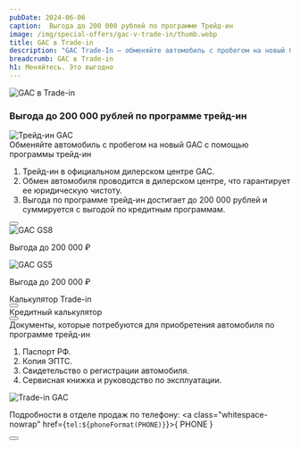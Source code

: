 ```yaml
---
pubDate: 2024-06-06
caption:  Выгода до 200 000 рублей по программе Трейд-ин
image: /img/special-offers/gac-v-trade-in/thumb.webp
title: GAC в Trade-in
description: "GAC Trade-In – обменяйте автомобиль с пробегом на новый GAC с помощью программы трейд-ин. Выгода по программе трейд-ин достигает до 200 000 рублей и суммируется с выгодой по кредитным программам"
breadcrumb: GAC в Trade-in
h1: Меняйтесь. Это выгодно
---
```



<picture>
	<source media="(min-width: 768px)" srcset="/img/special-offers/gac-v-trade-in/banner.webp" />
	<source media="(min-width: 320px)" srcset="/img/special-offers/gac-v-trade-in/thumb.webp" />
	<img src="/img/special-offers/gac-v-trade-in/banner.webp" class="" alt="GAC в Trade-in" />
</picture>

<h3 class="font-bold uppercase text-center text-2xl sm:text-3xl my-10 lg:my-20">Выгода до 200 000 рублей по программе трейд-ин</h3>

<div class="flex flex-col lg:flex-row mb-14 sm:mb-20">
	<img src="/img/special-offers/gac-v-trade-in/1.webp" class="w-full lg:w-1/2" alt="Трейд-ин GAC" />
	<div class="w-full lg:w-1/2 lg:pl-10 xl:pl-20 py-10">	
		<div class="text-xl sm:text-3xl xl:text-4xl font-bold mb-7">Обменяйте автомобиль с пробегом на новый GAC с помощью программы трейд-ин</div>
		<ol class="list-decimal space-y-6 pl-5 *:text-base *:sm:text-xl !mb-6 sm:!mb-10">
			<li>Трейд-ин в официальном дилерском центре GAC.</li>
			<li>Обмен автомобиля проводится в дилерском центре, что гарантирует ее юридическую чистоту.</li>
			<li>Выгода по программе трейд-ин достигает до 200 000 рублей и суммируется с выгодой по кредитным программам.</li>
		</ol>
		<Button 
			classes="popup-link w-fit inline-block !px-4 xl:!px-8 !py-2 xl:!py-3 !text-white !no-underline" 
			url="#common-modal" 
			title="Получить предложение"
			dataTitle="Получить предложение по программе трейд-ин"
			dataFormName={`Получить предложение. Трейд-ин GAC`}
		/>
	</div>
</div>

<div class="flex flex-col md:flex-row justify-center mb-10 sm:mb-20">
	<div class="text-center">	
		<img src="/img/special-offers/gac-v-trade-in/gs8.webp" class="max-w-full" alt="GAC GS8" />
		<p class="font-medium">Выгода до <span class="text-accent-500">200 000 ₽</span></p>
	</div>
	<div class="text-center">	
		<img src="/img/special-offers/gac-v-trade-in/gs5.webp" class="max-w-full" alt="GAC GS5" />
		<p class="font-medium">Выгода до <span class="text-accent-500">200 000 ₽</span></p>
	</div>
</div>

<div class="flex flex-col md:flex-row mb-10 sm:mb-20 gap-10">
	<div class="flex items-center justify-between p-10 bg-gray-100 flex-1">
		<div class="text-xs sm:text-xl font-bold">Калькулятор Trade-in</div>
		<Button 
			classes="popup-link inline-block w-fit !px-4 xl:!px-8 !py-2 xl:!py-3 !mb-0 !text-white !no-underline !text-xs sm:!text-base" 
			url="#common-modal" 
			title="Оценить автомобиль"
			dataTitle="Оценить автомобиль"
			dataFormName={`Оценить автомобиль. Trade-in GAC`}
		/>
	</div>
	<div class="flex items-center justify-between p-10 bg-gray-100 flex-1">
		<div class="text-xs sm:text-xl font-bold">Кредитный калькулятор</div>
		<Button 
			classes="popup-link inline-block w-fit !px-4 xl:!px-8 !py-2 xl:!py-3 !mb-0 !text-white !no-underline !text-xs sm:!text-base" 
			url="#common-modal" 
			title="Рассчитать платеж"
			dataTitle="Получить предложение по кредиту"
			dataFormName={`Получить предложение по кредиту. Trade-in GAC`}
		/>
	</div>
</div>

<div class="flex flex-col-reverse lg:flex-row mt-10 mb-0 sm:mb-20">
	<div class="w-full lg:w-1/2 lg:pr-10 xl:pr-20 py-10">	
		<div class="text-xl sm:text-3xl xl:text-4xl font-bold mb-7">Документы, которые потребуются для приобретения автомобиля по программе трейд-ин</div>
		<ol class="list-decimal space-y-6 pl-5 *:text-base *:sm:text-xl">
			<li>Паспорт РФ.</li>
			<li>Копия ЭПТС.</li>
			<li>Свидетельство о регистрации автомобиля.</li>
			<li>Сервисная книжка и руководство по эксплуатации.</li>
		</ol>
	</div>
	<img src="/img/special-offers/gac-v-trade-in/2.webp" class="w-full lg:w-1/2" alt="Trade-in GAC" />
</div>

Подробности в отделе продаж по телефону: <a class="whitespace-nowrap" href={`tel:${phoneFormat(PHONE)}`}>{ PHONE }</a>

<div class="mt-10 mb-5">
	<Button 
		classes="popup-link block w-fit !px-4 xl:!px-8 !py-2 xl:!py-3 !text-white !no-underline" 
		url="#common-modal" 
		title="Подробнее"
		dataTitle="Заказать обратный звонок"
		dataFormName={`Подробнее. Трейд-ин GAC`}
	/>
</div>